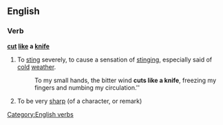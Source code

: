 ==English==

===Verb===
'''[[cut]] [[like]] a [[knife]]'''

# {{label|en|simile}} To [[sting]] severely, to cause a sensation of [[stinging]], especially said of [[cold]] [[weather]].
#: To my small hands, the bitter wind '''cuts like a knife''', freezing my fingers and numbing my circulation.''
# {{label|en|simile}} To be very [[sharp]] (of a character, or remark)
[[Category:English verbs]]